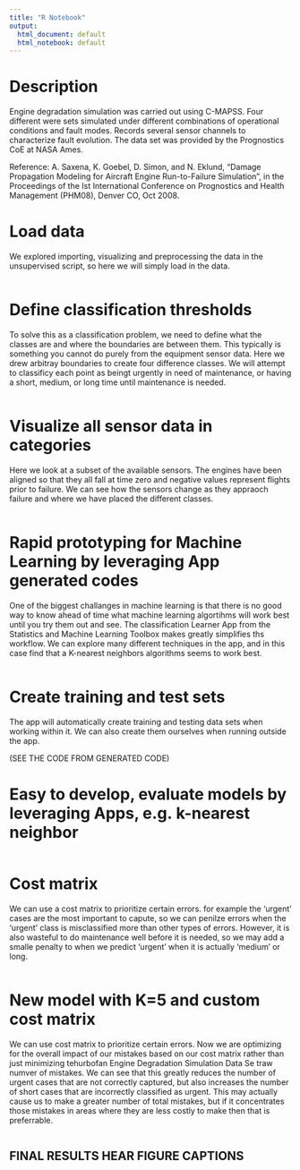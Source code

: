 ```yaml
---
title: "R Notebook"
output:
  html_document: default
  html_notebook: default
---
```


# Description

Engine degradation simulation was carried out using C-MAPSS. Four different were sets simulated under different combinations of operational conditions and fault modes. Records several sensor channels to characterize fault evolution. The data set was provided by the Prognostics CoE at NASA Ames.

Reference: A. Saxena, K. Goebel, D. Simon, and N. Eklund, “Damage Propagation Modeling for Aircraft Engine Run-to-Failure Simulation”, in the Proceedings of the Ist International Conference on Prognostics and Health Management (PHM08), Denver CO, Oct 2008.

# Load data

We explored importing, visualizing and preprocessing the data in the unsupervised script, so here we will simply load in the data.

```r

```

# Define classification thresholds

To solve this as a classification problem, we need to define what the classes are and where the boundaries are between them. This typically is something you cannot do purely from the equipment sensor data. Here we drew arbitray boundaries to create four difference classes. We will attempt to classificy each point as beingt urgently in need of maintenance, or having a short, medium, or long time until maintenance is needed.

```r

```

# Visualize all sensor data in categories

Here we look at a subset of the available sensors. The engines have been aligned so that they all fall at time zero and negative values represent flights prior to failure. We can see how the sensors change as they appraoch failure and where we have placed the different classes.

```r

```

# Rapid prototyping for Machine Learning by leveraging App generated codes

One of the biggest challanges in machine learning is that there is no good way to know ahead of time what machine learning algortihms will work best until you try them out and see. The classification Learner App from the Statistics and Machine Learning Toolbox makes greatly simplifies ths workflow. We can explore many different techniques in the app, and in this case find that a K-nearest neighbors algorithms seems to work best.

```r

```

# Create training and test sets

The app will automatically create training and testing data sets when working within it. We can also create them ourselves when running outside the app.

(SEE THE CODE FROM GENERATED CODE)

# Easy to develop, evaluate models by leveraging Apps, e.g. k-nearest neighbor

```r

```

# Cost matrix

We can use a cost matrix to prioritize certain errors. for example the 'urgent' cases are the most important to capute, so we can penilze errors when the 'urgent' class is misclassified more than other types of errors. However, it is also wasteful to do maintenance well before it is needed, so we may add a smalle penalty to when we predict 'urgent' when it is actually 'medium' or long.

```r

```

# New model with K=5 and custom cost matrix

We can use cost matrix to prioritize certain errors. Now we are optimizing for the overall impact of our mistakes based on our cost matrix rather than just minimizing tehurbofan Engine Degradation Simulation Data Se traw numver of mistakes. We can see that this greatly reduces the number of urgent cases that are not correctly captured, but also increases the number of short cases that are incorrectly classified as urgent. This may actually cause us to make a greater number of total mistakes, but if it concentrates those mistakes in areas where they are less costly to make then that is preferrable.

```r

```


## FINAL RESULTS HEAR FIGURE CAPTIONS

